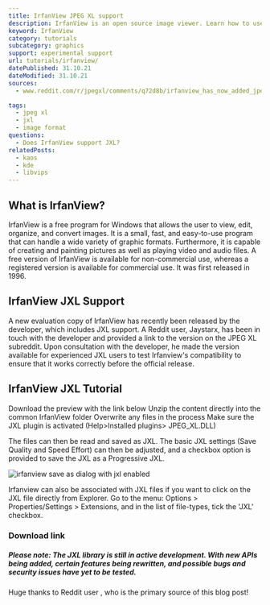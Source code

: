 ```yaml
---
title: IrfanView JPEG XL support
description: IrfanView is an open source image viewer. Learn how to use JXL images within IrfanView.
keyword: IrfanView
category: tutorials
subcategory: graphics
support: experimental support
url: tutorials/irfanview/
datePublished: 31.10.21
dateModified: 31.10.21
sources:
  - www.reddit.com/r/jpegxl/comments/q72d8b/irfanview_has_now_added_jpeg_xl_compatibility/

tags:
  - jpeg xl
  - jxl
  - image format
questions:
  - Does IrfanView support JXL?
relatedPosts:
  - kaos
  - kde
  - libvips
---
```


## What is IrfanView?

IrfanView is a free program for Windows that allows the user to view, edit, organize, and convert images. It is a small, fast, and easy-to-use program that can handle a wide variety of graphic formats. Furthermore, it is capable of creating and painting pictures as well as playing video and audio files. A free version of IrfanView is available for non-commercial use, whereas a registered version is available for commercial use. It was first released in 1996.

## IrfanView JXL Support

A new evaluation copy of IrfanView has recently been released by the developer, which includes JXL support. A Reddit user, Jaystarx, has been in touch with the developer and provided a link to the version on the JPEG XL subreddit. Upon consultation with the developer, he made the version available for experienced JXL users to test Irfanview's compatibility to ensure that it works correctly before the official release.

## IrfanView JXL Tutorial

Download the preview with the link below
Unzip the content directly into the common IrfanView folder
Overwrite any files in the process
Make sure the JXL plugin is activated (Help>Installed plugins> JPEG_XL.DLL)

The files can then be read and saved as JXL. The basic JXL settings (Save Quality and Speed Effort) can then be adjusted, and a checkbox option is provided to save the JXL as a Progressive JXL.

<Image src="irfanview" alt="irfanview save as dialog with jxl enabled" />

Irfanview can also be associated with JXL files if you want to click on the JXL file directly from Explorer. Go to the menu: Options > Properties/Settings > Extensions, and in the list of file-types, tick the 'JXL' checkbox.

### Download link

<Link
  href="www.irfanview.info/test/iview64_test.zip"
  text="http://www.irfanview.info/test/iview64_test.zip"
/>

##### Please note: The JXL library is still in active development. With new APIs being added, certain features being rewritten, and possible bugs and security issues have yet to be tested.

Huge thanks to Reddit user <Link href="www.reddit.com/user/Jaystarx/" alt="Jaystarx"/>, who is the primary source of this blog post!
